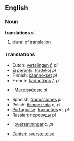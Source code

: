 ==English==

===Noun===
'''translations''' ''pl''

# plural of [[translation]]

===Translations===
*Dutch: [[vertalingen]] ''f, pl''
*[[Esperanto]]: [[tradukoj]] ''pl''
*Finnish: [[käännökset]] ''pl''
*French: [[traductions]] ''f, pl''
*{{gre}}: [[Μεταφράσεις]] ''pl''
*Spanish: [[traducciones]] ''pl''
*Polish: [[tłumaczenia]] ''n, pl''
*[[Portuguese]]: [[traduções]] ''m, pl''
*Russian: [[переводы]] pl
*{{se}}: [[översättningar]] ''c, pl''
*[[w:Danish language|Danish]]: [[oversættelse]]